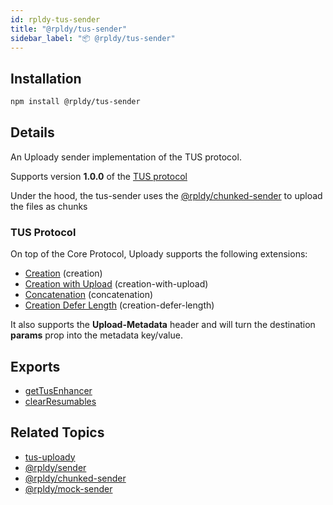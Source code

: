 ```yaml
---
id: rpldy-tus-sender
title: "@rpldy/tus-sender"
sidebar_label: "📦 @rpldy/tus-sender"
---
```


## Installation

```bash npm2yarn
npm install @rpldy/tus-sender
```

## Details

An Uploady sender implementation of the TUS protocol.

Supports version **1.0.0** of the [TUS protocol](https://tus.io/protocols/resumable-upload.html)

Under the hood, the tus-sender uses the [@rpldy/chunked-sender](rpldy-chunked-sender) to upload the files as chunks

### TUS Protocol

On top of the Core Protocol, Uploady supports the following extensions:

- [Creation](https://tus.io/protocols/resumable-upload.html#creation) (creation)
- [Creation with Upload](https://tus.io/protocols/resumable-upload.html#creation-with-upload) (creation-with-upload)
- [Concatenation](https://tus.io/protocols/resumable-upload.html#concatenation) (concatenation)
- [Creation Defer Length](https://tus.io/protocols/resumable-upload.html#upload-defer-length) (creation-defer-length)

It also supports the __Upload-Metadata__ header and will turn the destination __params__ prop into the metadata key/value.

## Exports

* [getTusEnhancer](../api/enhancersgetTusEnhancer)
* [clearResumables](../api/utils/clearResumables)

## Related Topics

* [tus-uploady](rpldy-tus-uploady)
* [@rpldy/sender](rpldy-sender)
* [@rpldy/chunked-sender](rpldy-chunked-sender)
* [@rpldy/mock-sender](mock-sender)

